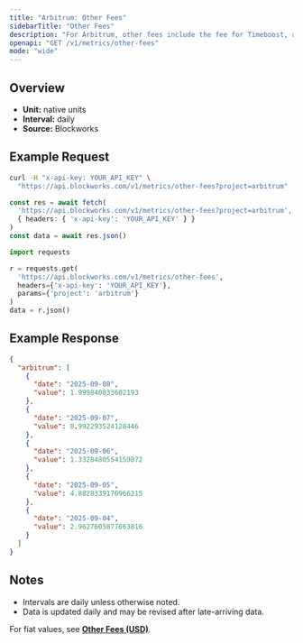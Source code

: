 ```yaml
---
title: "Arbitrum: Other Fees"
sidebarTitle: "Other Fees"
description: "For Arbitrum, other fees include the fee for Timeboost, an priroty auction for access to transactions with no delay compared to 200ms delay for the chain's sequencer"
openapi: "GET /v1/metrics/other-fees"
mode: "wide"
---
```


## Overview

- **Unit:** native units
- **Interval:** daily
- **Source:** Blockworks

## Example Request

<CodeGroup>

```bash cURL
curl -H "x-api-key: YOUR_API_KEY" \
  "https://api.blockworks.com/v1/metrics/other-fees?project=arbitrum"
```

```typescript TypeScript
const res = await fetch(
  'https://api.blockworks.com/v1/metrics/other-fees?project=arbitrum',
  { headers: { 'x-api-key': 'YOUR_API_KEY' } }
)
const data = await res.json()
```

```python Python
import requests

r = requests.get(
  'https://api.blockworks.com/v1/metrics/other-fees',
  headers={'x-api-key': 'YOUR_API_KEY'},
  params={'project': 'arbitrum'}
)
data = r.json()
```

</CodeGroup>

## Example Response

```json
{
  "arbitrum": [
    {
      "date": "2025-09-08",
      "value": 1.999840833602193
    },
    {
      "date": "2025-09-07",
      "value": 0.992293524128446
    },
    {
      "date": "2025-09-06",
      "value": 1.3328480554159872
    },
    {
      "date": "2025-09-05",
      "value": 4.8828339170966215
    },
    {
      "date": "2025-09-04",
      "value": 2.9627605877663816
    }
  ]
}
```

## Notes
- Intervals are daily unless otherwise noted.
- Data is updated daily and may be revised after late-arriving data.

<Note>For fiat values, see **[Other Fees (USD)](./other-fees-usd)**.</Note>